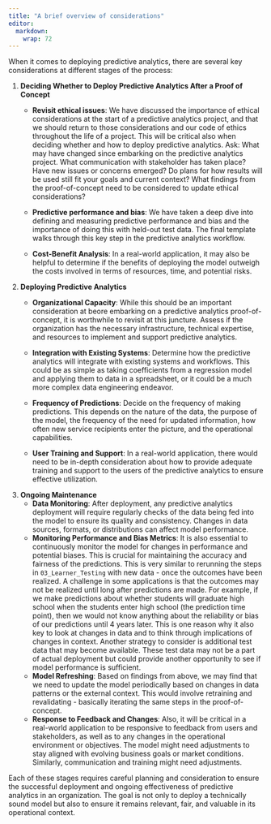 ```yaml
---
title: "A brief overview of considerations"
editor: 
  markdown: 
    wrap: 72
---
```


When it comes to deploying predictive analytics, there are several key
considerations at different stages of the process:

1.  **Deciding Whether to Deploy Predictive Analytics After a Proof of
    Concept**
    -   **Revisit ethical issues**: We have discussed the importance of
        ethical considerations at the start of a predictive analytics
        project, and that we should return to those considerations and
        our code of ethics throughout the life of a project. This will
        be critical also when deciding whether and how to deploy
        predictive analytics. Ask: What may have changed since embarking
        on the predictive analytics project. What communication with
        stakeholder has taken place? Have new issues or concerns
        emerged? Do plans for how results will be used still fit your
        goals and current context? What findings from the
        proof-of-concept need to be considered to update ethical
        considerations?

    -   **Predictive performance and bias**: We have taken a deep dive
        into defining and measuring predictive performance and bias and
        the importance of doing this with held-out test data. The final
        template walks through this key step in the predictive analytics
        workflow.

    -   **Cost-Benefit Analysis**: In a real-world application, it may
        also be helpful to determine if the benefits of deploying the
        model outweigh the costs involved in terms of resources, time,
        and potential risks.
2.  **Deploying Predictive Analytics**
    -   **Organizational Capacity**: While this should be an important
        consideration at beore embarking on a predictive analytics
        proof-of-concept, it is worthwhile to revisit at this juncture.
        Assess if the organization has the necessary infrastructure,
        technical expertise, and resources to implement and support
        predictive analytics.

    -   **Integration with Existing Systems**: Determine how the
        predictive analytics will integrate with existing systems and
        workflows. This could be as simple as taking coefficients from a
        regression model and applying them to data in a spreadsheet, or
        it could be a much more complex data engineering endeavor.

    -   **Frequency of Predictions**: Decide on the frequency of making
        predictions. This depends on the nature of the data, the purpose
        of the model, the frequency of the need for updated information,
        how often new service recipients enter the picture, and the
        operational capabilities.

    -   **User Training and Support**: In a real-world application,
        there would need to be in-depth consideration about how to
        provide adequate training and support to the users of the
        predictive analytics to ensure effective utilization.
3.  **Ongoing Maintenance**
    -   **Data Monitoring**: After deployment, any predictive analytics
        deployment will require regularly checks of the data being fed
        into the model to ensure its quality and consistency. Changes in
        data sources, formats, or distributions can affect model
        performance.
    -   **Monitoring Performance and Bias Metrics**: It is also
        essential to continuously monitor the model for changes in
        performance and potential biases. This is crucial for
        maintaining the accuracy and fairness of the predictions. This
        is very similar to rerunning the steps in `03_Learner_Testing`
        with new data - once the outcomes have been realized. A
        challenge in some applications is that the outcomes may not be
        realized until long after predictions are made. For example, if
        we make predictions about whether students will graduate high
        school when the students enter high school (the prediction time
        point), then we would not know anything about the reliability or
        bias of our predictions until 4 years later. This is one reason
        why it also key to look at changes in data and to think through
        implications of changes in context. Another strategy to consider
        is additional test data that may become available. These test
        data may not be a part of actual deployment but could provide
        another opportunity to see if model performance is sufficient.
    -   **Model Refreshing**: Based on findings from above, we may find
        that we need to update the model periodically based on changes
        in data patterns or the external context. This would involve
        retraining and revalidating - basically iterating the same steps
        in the proof-of-concept.
    -   **Response to Feedback and Changes**: Also, it will be critical
        in a real-world application to be responsive to feedback from
        users and stakeholders, as well as to any changes in the
        operational environment or objectives. The model might need
        adjustments to stay aligned with evolving business goals or
        market conditions. Similarly, communication and training might
        need adjustments.

Each of these stages requires careful planning and consideration to
ensure the successful deployment and ongoing effectiveness of predictive
analytics in an organization. The goal is not only to deploy a
technically sound model but also to ensure it remains relevant, fair,
and valuable in its operational context.
